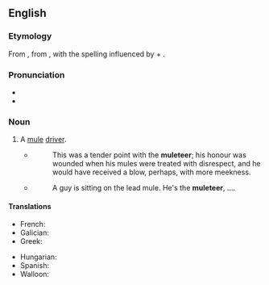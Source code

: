==English==

===Etymology===
From {{bor|en|fr|muletier}}, from {{m|fr|mulet||mule}}, with the spelling influenced by {{cog|en|mule}} + {{m|en|-eer}}.

===Pronunciation===
* {{IPA|en|/ˌmjuːləˈtɪə(ɹ)/}}
* {{rhymes|ɪə(ɹ)|lang=en}}

===Noun===
{{en-noun}}

# A [[mule]] [[driver]].
#* {{quote-book
|lang=en
|year=1794
|author={{w|Ann Radcliffe}}
|title={{w|The Mysteries of Udolpho}}
|pageurl=https://books.google.com/books?id=dqV9AwAAQBAJ&lpg=PT36&ots=Neqng7Lfzq&dq=muleteer&pg=PT36#v=onepage&q=muleteer&f=false
|publisher=G. G. and J. Robinson}}
#*: This was a tender point with the '''muleteer'''; his honour was wounded when his mules were treated with disrespect, and he would have received a blow, perhaps, with more meekness.
#* {{quote-book
|lang=en
|year=1982
|author=[[w:Don DeLillo|Don DeLillo]]
|title=[[w:The Names (novel)|The Names]]
|pageurl=http://books.google.com/books?id=qiRqI_BlKoYC&lpg=PA217&dq=muleteer%20delillo&pg=PA217#v=onepage&q=muleteer%20delillo&f=false
|isbn=0-394-52814-X
|page=339
|publisher=Alfred A. Knopf}}
#*: A guy is sitting on the lead mule. He's the '''muleteer''', ....

====Translations====
{{trans-top}}
* French: {{t+|fr|muletier}}
* Galician: {{t|gl|arrocheiro|m}}
* Greek: {{t+|el|αγωγιάτης|m}}
{{trans-mid}}
* Hungarian: {{t|hu|öszvérhajcsár}}
* Spanish: {{t+|es|acemilero|m}}
* Walloon: {{t+|wa|moultî|m}}
{{trans-bottom}}